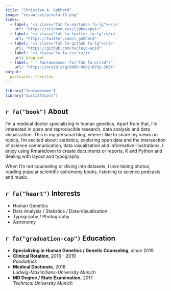 ```yaml
---
title: "Christian A. Gebhard"
image: "resources/pixelart2.png"
links:
  - label: '<i class="fab fa-mastodon fa-lg"></i>'
    url: "https://scicomm.xyz/\\@basepair"
  - label: '<i class="fab fa-twitter fa-lg"></i>'
    url: "https://twitter.com/c_gebhard"
  - label: '<i class="fab fa-github fa-lg"></i>'
    url: "https://github.com/nucleic-acid"
  - label: '<i class="fa fa-rss"></i>'
    url: blog.xml
  - label: '`r fontawesome::fa("fab fa-orcid")`'
    url: "https://orcid.org/0000-0002-8792-565X"
output:
  postcards::trestles
---
```


```r
library("fontawesome")
library("distilltools")
```

## `r fa("book")`  About
I'm a medical doctor specializing in human genetics. Apart from that, I'm interested in open and reproducible research, data analysis and data visualization. This is my personal blog, where I like to share my views on topics, I'm excited about: statistics, exploring open data and the intersection of science communication, data visualization and informative illustrations. I enjoy using Rmarkdown to create documents or reports, R and Python and dealing with layout and typography.

When I'm not counseling or diving into datasets, I love taking photos, reading popular scientific astronomy books, listening to science podcasts and music.

<div class = "about-block">

## `r fa("heart")`  Interests

- Human Genetics  
- Data Analysis / Statistics / Data-Visualization
- Typography / Photography
- Astronomy

</div>

<div class = "about-block">

## `r fa("graduation-cap")`  Education

- **Specializing in Human Genetics / Genetic Counseling**, since 2019
- **Clinical Rotation**, 2018 - 2019  
  *Paediatrics*
- **Medical Doctorate**, 2018  
  *Ludwig-Maximilians-University Munich*
- **MD Degree / State Examination**, 2017  
  *Technical University Munich*
  
</div>

<!-- <div class="distill-site-nav distill-site-footer"> -->

<!-- ```{r, echo=FALSE} -->
<!-- htmltools::includeHTML("_footer.html") -->
<!-- ``` -->

<!-- </div> -->